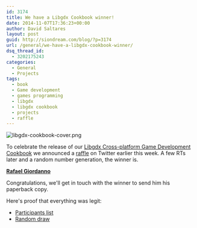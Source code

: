 ```yaml
---
id: 3174
title: We have a Libgdx Cookbook winner!
date: 2014-11-07T17:36:23+00:00
author: David Saltares
layout: post
guid: http://siondream.com/blog/?p=3174
url: /general/we-have-a-libgdx-cookbook-winner/
dsq_thread_id:
  - 3202175243
categories:
  - General
  - Projects
tags:
  - book
  - Game development
  - games programming
  - libgdx
  - libgdx cookbook
  - projects
  - raffle
---
```


![libgdx-cookbook-cover.png](/img/libgdx-cookbook-cover.webp)

To celebrate the release of our [Libgdx Cross-platform Game Development Cookbook](https://www.packtpub.com/game-development/libgdx-cross-platform-game-development-cookbook) we announced a [raffle](/projects/get-a-free-libgdx-cookbook/) on Twitter earlier this week. A few RTs later and a random number generation, the winner is.

**[Rafael Giordanno](https://twitter.com/rafaelgiordanno)**

Congratulations, we'll get in touch with the winner to send him his paperback copy.

Here's proof that everything was legit:

- [Participants list](/docs/raffle-participant-list.webp)
- [Random draw](/docs/raffle-random-draw.webp)
